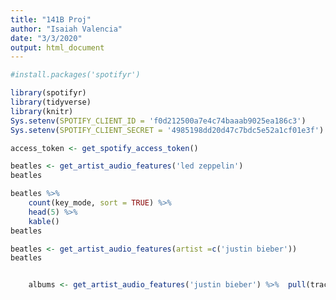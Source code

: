 ```yaml
---
title: "141B Proj"
author: "Isaiah Valencia"
date: "3/3/2020"
output: html_document
---
```


```r
#install.packages('spotifyr')
```


```r
library(spotifyr)
library(tidyverse)
library(knitr)
Sys.setenv(SPOTIFY_CLIENT_ID = 'f0d212500a7e4c74baaab9025ea186c3')
Sys.setenv(SPOTIFY_CLIENT_SECRET = '4985198dd20d47c7bdc5e52a1cf01e3f')

access_token <- get_spotify_access_token()
```


```r
beatles <- get_artist_audio_features('led zeppelin')
beatles
```

```r
beatles %>% 
    count(key_mode, sort = TRUE) %>% 
    head(5) %>% 
    kable()
beatles
```




```r

beatles <- get_artist_audio_features(artist =c('justin bieber'))
beatles


    albums <- get_artist_audio_features('justin bieber') %>%  pull(track_name)
```


